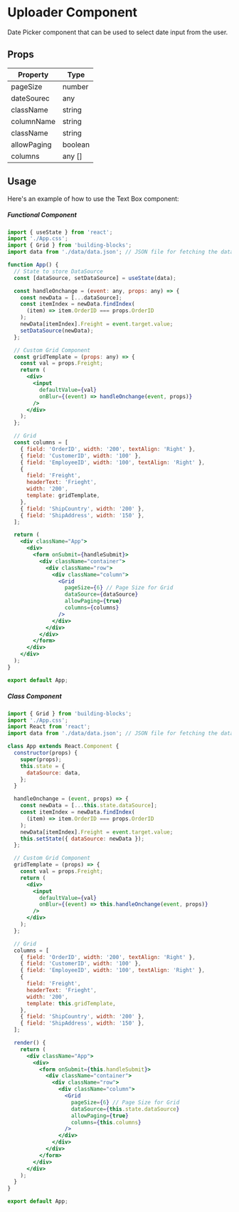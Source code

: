 # Uploader Component

Date Picker component that can be used to select date input from the user.

## Props

| Property    | Type    |
| ----------- | ------- |
| pageSize    | number  |
| dateSourec  | any     |
| className   | string  |
| columnName  | string  |
| className   | string  |
| allowPaging | boolean |
| columns     | any []  |

## Usage

Here's an example of how to use the Text Box component:

##### Functional Component

```jsx filename="App.tsx"
import { useState } from 'react';
import './App.css';
import { Grid } from 'building-blocks';
import data from './data/data.json'; // JSON file for fetching the data

function App() {
  // State to store DataSource
  const [dataSource, setDataSource] = useState(data);

  const handleOnchange = (event: any, props: any) => {
    const newData = [...dataSource];
    const itemIndex = newData.findIndex(
      (item) => item.OrderID === props.OrderID
    );
    newData[itemIndex].Freight = event.target.value;
    setDataSource(newData);
  };

  // Custom Grid Component
  const gridTemplate = (props: any) => {
    const val = props.Freight;
    return (
      <div>
        <input
          defaultValue={val}
          onBlur={(event) => handleOnchange(event, props)}
        />
      </div>
    );
  };

  // Grid
  const columns = [
    { field: 'OrderID', width: '200', textAlign: 'Right' },
    { field: 'CustomerID', width: '100' },
    { field: 'EmployeeID', width: '100', textAlign: 'Right' },
    {
      field: 'Freight',
      headerText: 'Frieght',
      width: '200',
      template: gridTemplate,
    },
    { field: 'ShipCountry', width: '200' },
    { field: 'ShipAddress', width: '150' },
  ];

  return (
    <div className="App">
      <div>
        <form onSubmit={handleSubmit}>
          <div className="container">
            <div className="row">
              <div className="column">
                <Grid
                  pageSize={6} // Page Size for Grid
                  dataSource={dataSource}
                  allowPaging={true}
                  columns={columns}
                />
              </div>
            </div>
          </div>
        </form>
      </div>
    </div>
  );
}

export default App;
```

##### Class Component

```jsx filename="App.tsx"
import { Grid } from 'building-blocks';
import './App.css';
import React from 'react';
import data from './data/data.json'; // JSON file for fetching the data

class App extends React.Component {
  constructor(props) {
    super(props);
    this.state = {
      dataSource: data,
    };
  }

  handleOnchange = (event, props) => {
    const newData = [...this.state.dataSource];
    const itemIndex = newData.findIndex(
      (item) => item.OrderID === props.OrderID
    );
    newData[itemIndex].Freight = event.target.value;
    this.setState({ dataSource: newData });
  };

  // Custom Grid Component
  gridTemplate = (props) => {
    const val = props.Freight;
    return (
      <div>
        <input
          defaultValue={val}
          onBlur={(event) => this.handleOnchange(event, props)}
        />
      </div>
    );
  };

  // Grid
  columns = [
    { field: 'OrderID', width: '200', textAlign: 'Right' },
    { field: 'CustomerID', width: '100' },
    { field: 'EmployeeID', width: '100', textAlign: 'Right' },
    {
      field: 'Freight',
      headerText: 'Frieght',
      width: '200',
      template: this.gridTemplate,
    },
    { field: 'ShipCountry', width: '200' },
    { field: 'ShipAddress', width: '150' },
  ];

  render() {
    return (
      <div className="App">
        <div>
          <form onSubmit={this.handleSubmit}>
            <div className="container">
              <div className="row">
                <div className="column">
                  <Grid
                    pageSize={6} // Page Size for Grid
                    dataSource={this.state.dataSource}
                    allowPaging={true}
                    columns={this.columns}
                  />
                </div>
              </div>
            </div>
          </form>
        </div>
      </div>
    );
  }
}

export default App;
```
